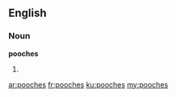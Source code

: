 ==English==

===Noun===
'''pooches'''

# {{plural of|[[pooch]]}}

[[ar:pooches]]
[[fr:pooches]]
[[ku:pooches]]
[[my:pooches]]